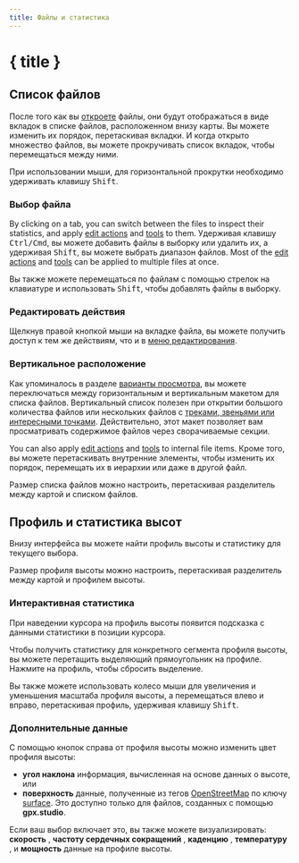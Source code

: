 ```yaml
---
title: Файлы и статистика
---
```


<script>
</script>

# { title }

## Список файлов

После того как вы [откроете](./menu/file) файлы, они будут отображаться в виде вкладок в списке файлов, расположенном внизу карты.
Вы можете изменить их порядок, перетаскивая вкладки.
И когда открыто множество файлов, вы можете прокручивать список вкладок, чтобы перемещаться между ними.

<DocsNote>

При использовании мыши, для горизонтальной прокрутки необходимо удерживать клавишу <kbd>Shift</kbd>.

</DocsNote>

### Выбор файла

By clicking on a tab, you can switch between the files to inspect their statistics, and apply [edit actions](./menu/edit) and [tools](./toolbar) to them.
Удерживая клавишу <kbd>Ctrl/Cmd</kbd>, вы можете добавить файлы в выборку или удалить их, а удерживая <kbd>Shift</kbd>, вы можете выбрать диапазон файлов.
Most of the [edit actions](./menu/edit) and [tools](./toolbar) can be applied to multiple files at once.

<DocsNote>

Вы также можете перемещаться по файлам с помощью стрелок на клавиатуре и использовать <kbd>Shift</kbd>, чтобы добавлять файлы в выборку.

</DocsNote>

### Редактировать действия

Щелкнув правой кнопкой мыши на вкладке файла, вы можете получить доступ к тем же действиям, что и в [меню редактирования](./menu/edit).

### Вертикальное расположение

Как упоминалось в разделе [варианты просмотра](./menu/view), вы можете переключаться между горизонтальным и вертикальным макетом для списка файлов.
Вертикальный список полезен при открытии большого количества файлов или нескольких файлов с [треками, звеньями или интересными точками](./gpx).
Действительно, этот макет позволяет вам просматривать содержимое файлов через сворачиваемые секции.

You can also apply [edit actions](./menu/edit) and [tools](./toolbar) to internal file items.
Кроме того, вы можете перетаскивать внутренние элементы, чтобы изменить их порядок, перемещать их в иерархии или даже в другой файл.

<DocsNote>

Размер списка файлов можно настроить, перетаскивая разделитель между картой и списком файлов.

</DocsNote>

## Профиль и статистика высот

Внизу интерфейса вы можете найти профиль высоты и статистику для текущего выбора.

<DocsNote>

Размер профиля высоты можно настроить, перетаскивая разделитель между картой и профилем высоты.

</DocsNote>

### Интерактивная статистика

При наведении курсора на профиль высоты появится подсказка с данными статистики в позиции курсора.

Чтобы получить статистику для конкретного сегмента профиля высоты, вы можете перетащить выделяющий прямоугольник на профиле.
Нажмите на профиль, чтобы сбросить выделение.

Вы также можете использовать колесо мыши для увеличения и уменьшения масштаба профиля высоты, а перемещаться влево и вправо, перетаскивая профиль, удерживая клавишу <kbd>Shift</kbd>.

### Дополнительные данные

С помощью кнопок справа от профиля высоты можно изменить цвет профиля высоты:

- **угол наклона** <TriangleRight size="16" class="inline-block" style="margin-bottom: 2px" /> информация, вычисленная на основе данных о высоте, или
- **поверхность** <BrickWall size="16" class="inline-block" style="margin-bottom: 2px" /> данные, полученные из тегов <a href="https://www.openstreetmap.org/" target="_blank">OpenStreetMap</a> по ключу <a href="https://wiki.openstreetmap.org/wiki/Key:surface" target="_blank">surface</a>.
  Это доступно только для файлов, созданных с помощью **gpx.studio**.

Если ваш выбор включает это, вы также можете визуализировать: **скорость** <Zap size="16" class="inline-block" style="margin-bottom: 2px" />, **частоту сердечных сокращений** <HeartPulse size="16" class="inline-block" style="margin-bottom: 2px" />, **каденцию** <Orbit size="16" class="inline-block" style="margin-bottom: 2px" />, **температуру** <Thermometer size="16" class="inline-block" style="margin-bottom: 2px" />, и **мощность** <SquareActivity size="16" class="inline-block" style="margin-bottom: 2px" /> данные на профиле высоты.
